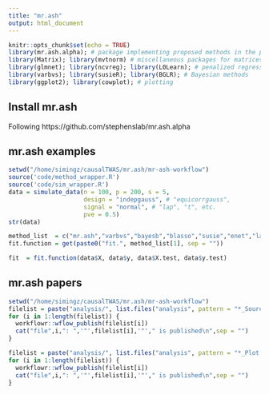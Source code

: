 ```yaml
---
title: "mr.ash"
output: html_document
---
```


```r
knitr::opts_chunk$set(echo = TRUE)
library(mr.ash.alpha); # package implementing proposed methods in the paper
library(Matrix); library(mvtnorm) # miscellaneous packages for matrices
library(glmnet); library(ncvreg); library(L0Learn); # penalized regression methods
library(varbvs); library(susieR); library(BGLR); # Bayesian methods
library(ggplot2); library(cowplot); # plotting
```


## Install mr.ash
Following https://github.com/stephenslab/mr.ash.alpha

## mr.ash examples
```r
setwd("/home/simingz/causalTWAS/mr.ash/mr-ash-workflow")
source('code/method_wrapper.R')
source('code/sim_wrapper.R')
data = simulate_data(n = 100, p = 200, s = 5,
                     design = "indepgauss", # "equicorrgauss",
                     signal = "normal", # "lap", "t", etc.
                     pve = 0.5)
str(data)

method_list  = c("mr.ash","varbvs","bayesb","blasso","susie","enet","lasso","ridge","scad2","mcp2","l0learn")
fit.function = get(paste0("fit.", method_list[1], sep = ""))

fit  = fit.function(data$X, data$y, data$X.test, data$y.test)
```

## mr.ash papers
```r
setwd("/home/simingz/causalTWAS/mr.ash/mr-ash-workflow")
filelist = paste("analysis/", list.files("analysis", pattern = "*_Sourcecode.Rmd"), sep = "")
for (i in 1:length(filelist)) {
  workflowr::wflow_publish(filelist[i])
  cat("file",i,": ",'"',filelist[i],'"'," is published\n",sep = "")
}

filelist = paste("analysis/", list.files("analysis", pattern = "*_Plot.Rmd"), sep = "")
for (i in 1:length(filelist)) {
  workflowr::wflow_publish(filelist[i])
  cat("file",i,": ",'"',filelist[i],'"'," is published\n",sep = "")
}
```